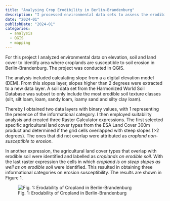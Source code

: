 ```yaml
---
title: "Analysing Crop Erodibility in Berlin-Brandenburg"
description: "I processed environmental data sets to assess the erodibility of cropland in Berlin-Brandenburg"
date: "2024-01"
publishDate: "2024-01"
categories:
  - analysis
  - QGIS
  - mapping
---
```


For this project I analyzed environmental data on elevation, soil and land cover to identify area where croplands are susceptible to soil erosion in Berlin-Brandenburg. The project was conducted in QGIS.

The analysis included calculating slope from a a digital elevation model (DEM). From this slopes layer, slopes higher than 2 degrees were extracted to a new data layer. A soil data set from the Harmonized World Soil Database was subset to only include the most erodible soil texture classes (silt, silt loam, loam, sandy loam, loamy sand and silty clay loam).

Thereby I obtained two data layers with binary values, with 1 representing the presence of the informational category. I then employed suitability analysis and created three Raster Calculator expressions. The first selected specific agricultural land cover types from the ESA Land Cover 300m product and determined if the grid cells overlapped with steep slopes (\>2 degrees). The ones that did not overlap were attributed as *cropland non-susceptible to erosion*.

In another expression, the agricultural land cover types that overlap with erodible soil were identified and labelled as *croplands on erodible soil*. With the last raster expression the cells in which *cropland is on steep slopes as well as on erodible soil* were identified. This resulted in obtaining three informational categories on erosion susceptibility. The results are shown in Figure 1.

![Fig. 1: Erodability of Cropland in Berlin-Brandenburg](images/Map_ErodabilityAnalysis.png)
